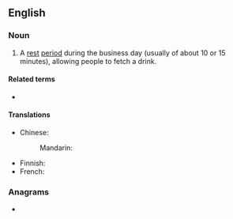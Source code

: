 {{also|waterbreak}}
==English==

===Noun===
{{en-noun}}

# A [[rest]] [[period]] during the business day (usually of about 10 or 15 minutes), allowing people to fetch a drink.

====Related terms====
* {{l|en|coffee break}}

====Translations====
{{trans-top|rest period during the business day}}
* Chinese:
*: Mandarin: {{t-needed|cmn}}
{{trans-mid}}
* Finnish: {{t|fi|juomatauko}}
* French: {{t-needed|fr}}
{{trans-bottom}}

===Anagrams===
* {{anagrams|en|a=aabeekrrtw|break water|breakwater}}